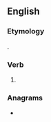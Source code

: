 ==English==

===Etymology===
{{suffix|bury|est|lang=en}}.

===Verb===
{{head|en|verb form}}

# {{en-archaic second-person singular of|bury|lang=en}}

===Anagrams===
* {{anagrams|en|biurets|bustier}}